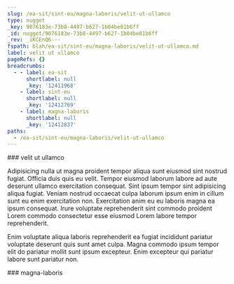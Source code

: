 ```yaml
---
slug: /ea-sit/sint-eu/magna-laboris/velit-ut-ullamco
type: nugget
_key: 9076183e-73b8-4497-b627-1b04be81b6ff
_id: nugget/9076183e-73b8-4497-b627-1b04be81b6ff
_rev: _iKCEnQ6---
fspath: blah/ea-sit/sint-eu/magna-laboris/velit-ut-ullamco.md
label: velit ut ullamco
pageRefs: {}
breadcrumbs:
  - - label: ea-sit
      shortlabel: null
      _key: '12411968'
    - label: sint-eu
      shortlabel: null
      _key: '12412769'
    - label: magna-laboris
      shortlabel: null
      _key: '12412837'
paths:
  - /ea-sit/sint-eu/magna-laboris/velit-ut-ullamco
---
```


<NuggetArea>
<Nugget slug="/ea-sit/sint-eu/magna-laboris/velit-ut-ullamco" type="nugget" _key="9076183e-73b8-4497-b627-1b04be81b6ff" _id="nugget/9076183e-73b8-4497-b627-1b04be81b6ff" _rev="_iKCEnQ6---" fspath="blah/ea-sit/sint-eu/magna-laboris/velit-ut-ullamco.md" label="velit ut ullamco" paths="/ea-sit/sint-eu/magna-laboris/velit-ut-ullamco">
<NuggetBody>
### velit ut ullamco

Adipisicing nulla ut magna proident tempor aliqua sunt eiusmod sint nostrud fugiat. Officia duis quis eu velit. Tempor eiusmod laborum labore ad aute deserunt ullamco exercitation consequat. Sint ipsum tempor sint adipisicing aliqua fugiat. Veniam nostrud occaecat culpa laborum ipsum enim in cillum sunt eu enim exercitation non. Exercitation anim eu eu laboris magna ea ipsum consequat. Irure voluptate reprehenderit sint commodo proident Lorem commodo consectetur esse eiusmod Lorem labore tempor reprehenderit.

Enim voluptate aliqua laboris reprehenderit ea fugiat incididunt pariatur voluptate deserunt quis sunt amet culpa. Magna commodo ipsum tempor elit do pariatur mollit sunt ipsum excepteur. Enim excepteur qui pariatur labore sunt pariatur non.

</NuggetBody>
<Breadcrumbs>
<Crumbs>
<Crumb _key="12411968" label="ea-sit" /><Crumb _key="12412769" label="sint-eu" /><Crumb _key="12412837" label="magna-laboris" />
</Crumbs>
</Breadcrumbs>
</Nugget>

<NuggetsInbound>
</NuggetsInbound>
<NuggetsOutbound>
</NuggetsOutbound>
</NuggetArea>
<PassagesInbound>
<Passage direction="inbound" type="passage" _key="12412837" _id="passage/12412837" _rev="_iKCEnQ2--_" label="magna-laboris" passage="magna-laboris" fspath="blah/ea-sit/sint-eu/magna-laboris" paths="/ea-sit/sint-eu/magna-laboris" slug="/ea-sit/sint-eu/magna-laboris">
<NuggetBody>
### magna-laboris

</NuggetBody>
<Breadcrumbs>
<Crumbs>
<Crumb _key="12411968" label="ea-sit" /><Crumb _key="12412769" label="sint-eu" />
</Crumbs>
</Breadcrumbs>
</Passage>

</PassagesInbound>
<PassagesOutbound>
</PassagesOutbound>